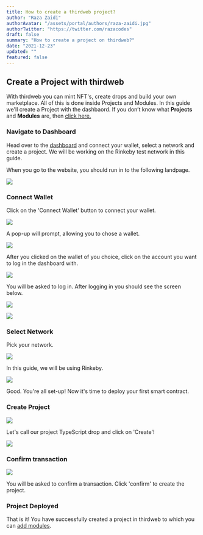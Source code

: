 ```yaml
---
title: How to create a thirdweb project?
author: "Raza Zaidi"
authorAvatar: "/assets/portal/authors/raza-zaidi.jpg"
authorTwitter: "https://twitter.com/razacodes"
draft: false
summary: "How to create a project on thirdweb?" 
date: "2021-12-23"
updated: ""
featured: false
---
```


## Create a Project with thirdweb

With thirdweb you can mint NFT's, create drops and build your own marketplace. All of this is done inside Projects and Modules. In this guide we'll create a Project with the dashbaord. If you don’t know what **Projects** and **Modules** are, then [click here.](/portal/learn/introduction)

### Navigate to Dashboard

Head over to the [dashboard](/dashboard) and connect your wallet, select a network and create a project. We will be working on the Rinkeby test network in this guide.

When you go to the website, you should run in to the following landpage.

![](/assets/portal/learn/how-to-create-and-deploy-projects-modules/get-started.png)

### Connect Wallet

Click on the 'Connect Wallet' button to connect your wallet.

![](/assets/portal/learn/how-to-create-and-deploy-projects-modules/connect-wallet.png)

A pop-up will prompt, allowing you to chose a wallet.

![](/assets/portal/learn/how-to-create-and-deploy-projects-modules/connect-metamask.png)

After you clicked on the wallet of you choice, click on the account you want to log in the dashboard with.

![](/assets/portal/learn/how-to-create-and-deploy-projects-modules/metamask3.png)

You will be asked to log in. After logging in you should see the screen below.

![](/assets/portal/learn/how-to-create-and-deploy-projects-modules/metamask-connected.png)

![](/assets/portal/learn/how-to-create-and-deploy-projects-modules/continue.png)

### Select Network

Pick your network.

![](/assets/portal/learn/how-to-create-and-deploy-projects-modules/switch-network.png)

In this guide, we will be using Rinkeby.

![](/assets/portal/learn/how-to-create-and-deploy-projects-modules/rinkeby-connected.png)

Good. You're all set-up! Now it's time to deploy your first smart contract.

### Create Project

![](/assets/portal/learn/how-to-create-and-deploy-projects-modules/create-on-rinkeby.png)

Let's call our project TypeScript drop and click on 'Create'!

![](/assets/portal/learn/how-to-create-and-deploy-projects-modules/my_project.png)

### Confirm transaction

![](/assets/portal/learn/how-to-create-and-deploy-projects-modules/metamask2.png)

You will be asked to confirm a transaction. Click 'confirm' to create the project.

### Project Deployed

That is it! You have successfully created a project in thirdweb to which you can [add modules](/portal/learn/modules). 

<MdxNavigation>
  <MdxNavigationItem
    href="/portal/learn/introduction"
    title="Introduction"
  />
  <MdxNavigationItem
    href="/portal/learn/modules"
    title="Modules"
    next
  />
</MdxNavigation>
